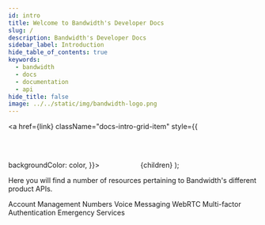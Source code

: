 ```yaml
---
id: intro
title: Welcome to Bandwidth's Developer Docs
slug: /
description: Bandwidth's Developer Docs
sidebar_label: Introduction
hide_table_of_contents: true
keywords:
  - bandwidth
  - docs
  - documentation
  - api
hide_title: false
image: ../../static/img/bandwidth-logo.png
---
```



<a href={link} className="docs-intro-grid-item" style={{
        backgroundColor: color,
    }}>
    <Svg width='75px' height='75px' />
    <span className="docs-intro-grid-item-title">{children}</span>
</a>
);

Here you will find a number of resources pertaining to Bandwidth's different product APIs.

<div className="docs-intro-grid">
    <Product color="#079CEE" link="/docs/account" Svg={accountSvg}>Account Management</Product>
    <Product color="#652B51" link="/docs/numbers" Svg={numbersSvg}>Numbers</Product>
    <Product color="#9a59c5" link="/docs/voice" Svg={voiceSvg}>Voice</Product>
    <Product color="#00bf8c" link="/docs/messaging" Svg={messagingSvg}>Messaging</Product>
    <Product color="#079CEE" link="/docs/webrtc" Svg={webRtcSvg}>WebRTC</Product>
    <Product color="#079CEE" link="/docs/mfa" Svg={mfaSvg}>Multi-factor Authentication</Product>
    <Product color="#ff6f47" link="/docs/emergency" Svg={emergencySvg}>Emergency Services</Product>
</div>
